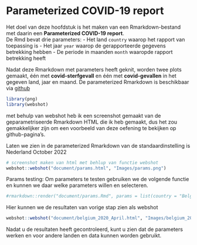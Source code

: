 # Parameterized COVID-19 report

Het doel van deze hoofdstuk is het maken van een Rmarkdown-bestand met daarin een __Parameterized COVID-19 report__.
<br>
  De Rmd bevat drie parameters:
  - Het land `country` waarop het rapport van toepassing is
- Het jaar  `year` waarop de gerapporteerde gegevens betrekking hebben
- De periode in maanden `month` waaropde rapport betrekking heeft

Nadat deze Rmarkdown met parameters heeft geknit, worden twee plots gemaakt, één met __covid-sterfgevall__ en één met __covid-gevallen__ in het gegeven land, jaar en maand.
De parameterized Rmarkdown is beschikbaar via [github](https://github.com/Fatimadanawar/Workflow-Portfolio/tree/main/document/params.Rmd)

```r
library(png)
library(webshot)
```

met behulp van webshot heb ik een screenshot gemaakt van de geparametriseerde Rmarkdown HTML die ik heb gemaakt, dus het zou gemakkelijker zijn om een voorbeeld van deze oefening te bekijken op github-pagina's.

Laten we zien in de parameterized Rmarkdown van de standaardinstelling is Nederland October 2022


```r
# screenshot maken van html met behlup van functie webshot
webshot::webshot("document/params.html", "Images/params.png")
```

Params testing: Om parameters te testen gebruiken we de volgende functie en kunnen we daar welke parameters willen en selecteren.
```r
#rmarkdown::render("document/params.Rmd", params = list(country = "Belgium", year = 2020, month = "April"), output_file = "belgium_2020_April")
```

Hier kunnen we de resultaten van vorige stap zien als webshot
```r
webshot::webshot("document/belgium_2020_April.html", "Images/belgium_2020_April.png")
```

Nadat u de resultaten heeft gecontroleerd, kunt u zien dat de parameters werken en voor andere landen en data kunnen worden gebruikt.
